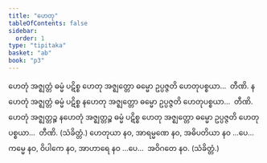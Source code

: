 ```yaml
---
title: "ဟေတု"
tableOfContents: false
sidebar:
  order: 1
type: "tipitaka"
basket: "ab"
book: "p3"
---
```



<DynamicBreadcrumb />

<Division number="509" book="p3" e="ch" v="39" p="314">

<Paragraph number="1138" book="p3">
ဟေတုံ အဇ္ဈတ္တံ ဓမ္မံ ပဋိစ္စ ဟေတု အဇ္ဈတ္တော ဓမ္မော ဥပ္ပဇ္ဇတိ ဟေတုပစ္စယာ…  တီဏိ.
</Paragraph>

<Paragraph number="1139" book="p3">
နဟေတုံ အဇ္ဈတ္တံ ဓမ္မံ ပဋိစ္စ နဟေတု အဇ္ဈတ္တော ဓမ္မော ဥပ္ပဇ္ဇတိ ဟေတုပစ္စယာ…  တီဏိ.
</Paragraph>

<Paragraph number="1140" book="p3">
ဟေတုံ အဇ္ဈတ္တဉ္စ နဟေတုံ အဇ္ဈတ္တဉ္စ ဓမ္မံ ပဋိစ္စ ဟေတု အဇ္ဈတ္တော ဓမ္မော ဥပ္ပဇ္ဇတိ ဟေတုပစ္စယာ…  တီဏိ. (သံခိတ္တံ.)
</Paragraph>

</Division>
<Division number="510" book="p3" e="ch" v="39" p="314">

<Paragraph number="1141" book="p3">
ဟေတုယာ နဝ, အာရမ္မဏေ နဝ, အဓိပတိယာ နဝ …ပေ…  ကမ္မေ နဝ, ဝိပါကေ နဝ, အာဟာရေ နဝ …ပေ…  အဝိဂတေ နဝ. (သံခိတ္တံ.)
</Paragraph>
</Division>